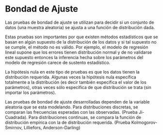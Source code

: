 # Bondad de Ajuste {-}

Las pruebas de bondad de ajuste se utilizan para decidir si un conjunto de datos (una muestra aleatoria) se ajusta a una función de distribución dada. 

Estas pruebas son importantes por que existen métodos estadísticos que se basan en algún supuesto de la distribución de los datos y si tal supuesto no se cumple, el método no es válido. Por ejemplo, el modelo de regresión lineal supone que los errores tienen distribución normal y de no validarse este supuesto entonces la inferencia hecha sobre los parámetros del modelo de regresión carece de sustento estadístico.

La hipótesis nula en este tipo de pruebas es que los datos tienen la distribución requerida. Algunas veces la hipótesis nula específica totalmente a la distribución (es decir también especifica el valor de los parámetros), otras veces sólo especifica de que distribución se trata (sin importar los parámetros).

Las pruebas de bondad de ajuste desarrolladas dependen de la variable aleatoria que se esta modelando. Para distribuciones discretas, se comparan las frecuencias esperadas con las observadas. (Prueba Ji-
Cuadrada). Para distribuciones continuas, se compara la función de distribución empírica con la de distribución requerida. (Prueba Kolmogorov-Smirnov, Lilliefors, Anderson-Darling)